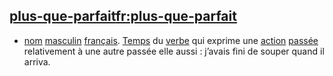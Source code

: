==[[plus-que-parfait]][[fr:plus-que-parfait]]==
* [[nom]] [[masculin]] [[français]]. [[Temps]] du [[verbe]] qui exprime une [[action]] [[passée]] relativement à une autre passée elle aussi : j’avais fini de souper quand il arriva.